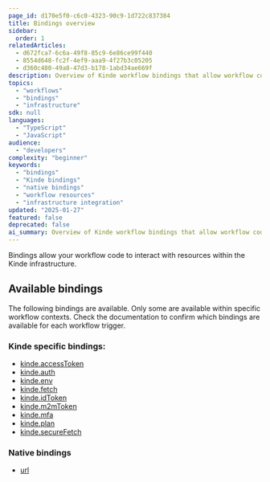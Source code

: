 ```yaml
---
page_id: d170e5f0-c6c0-4323-90c9-1d722c837384
title: Bindings overview
sidebar:
  order: 1
relatedArticles:
  - d672fca7-6c6a-49f8-85c9-6e86ce99f440
  - 8554d648-fc2f-4ef9-aaa9-4f27b3c05205
  - d360c480-49a8-47d3-b178-1abd34ae669f
description: Overview of Kinde workflow bindings that allow workflow code to interact with Kinde infrastructure resources including tokens, authentication, environment variables, and HTTP requests.
topics:
  - "workflows"
  - "bindings"
  - "infrastructure"
sdk: null
languages:
  - "TypeScript"
  - "JavaScript"
audience:
  - "developers"
complexity: "beginner"
keywords:
  - "bindings"
  - "Kinde bindings"
  - "native bindings"
  - "workflow resources"
  - "infrastructure integration"
updated: "2025-01-27"
featured: false
deprecated: false
ai_summary: Overview of Kinde workflow bindings that allow workflow code to interact with Kinde infrastructure resources including tokens, authentication, environment variables, and HTTP requests.
---
```


Bindings allow your workflow code to interact with resources within the Kinde infrastructure.

## Available bindings

The following bindings are available. Only some are available within specific workflow contexts. Check the documentation to confirm which bindings are available for each workflow trigger.

### Kinde specific bindings:

- [kinde.accessToken](/workflows/bindings/access-token-binding/)
- [kinde.auth](/workflows/bindings/auth-binding/)
- [kinde.env](/workflows/bindings/env-binding/)
- [kinde.fetch](/workflows/bindings/fetch-binding/)
- [kinde.idToken](/workflows/bindings/id-token-binding/)
- [kinde.m2mToken](/workflows/bindings/m2m-token-binding/)
- [kinde.mfa](/workflows/bindings/mfa-binding/)
- [kinde.plan](/workflows/bindings/plan-binding/)
- [kinde.secureFetch](/workflows/bindings/secure-fetch-binding/)

### Native bindings

- [url](/workflows/bindings/url-binding/)
